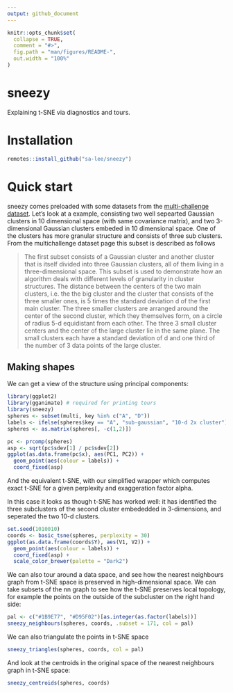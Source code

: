 ```yaml
---
output: github_document
---
```


<!-- README.md is generated from README.Rmd. Please edit that file -->

```r
knitr::opts_chunk$set(
  collapse = TRUE,
  comment = "#>",
  fig.path = "man/figures/README-",
  out.width = "100%"
)
```
# sneezy

Explaining t-SNE via diagnostics and tours.

# Installation

```r
remotes::install_github("sa-lee/sneezy")
```

# Quick start

sneezy comes preloaded with some datasets from the 
[multi-challenge dataset](http://ifs.tuwien.ac.at/dm/dataSets.html). Let's 
look at a example, consisting two well sepearted Gaussian clusters
in 10 dimensional space (with same covariance matrix), and two 3-dimensional
Gaussian clusters embeded in 10 dimensional space. One of the clusters has more granular
structure and consists of three sub clusters. From the multichallenge dataset
page this subset is described as follows

> The first subset consists of a Gaussian cluster and another cluster that is itself divided into three Gaussian clusters, all of them living in a three-dimensional space. This subset is used to demonstrate how an algorithm deals with different levels of granularity in cluster structures. The distance between the centers of the two main clusters, i.e. the the big cluster and the cluster that consists of the three smaller ones, is 5 times the standard deviation d of the first main cluster. The three smaller clusters are arranged around the center of the second cluster, which they themselves form, on a circle of radius 5-d equidistant from each other. The three 3 small cluster centers and the center of the large cluster lie in the same plane. The small clusters each have a standard deviation of d and one third of the number of 3 data points of the large cluster.

## Making shapes

We can get a view of the structure using principal components:

```r
library(ggplot2)
library(gganimate) # required for printing tours
library(sneezy)
spheres <- subset(multi, key %in% c("A", "D"))
labels <- ifelse(spheres$key == "A", "sub-gaussian", "10-d 2x cluster")
spheres <- as.matrix(spheres[, -c(1,2)])

pc <- prcomp(spheres)
asp <- sqrt(pc$sdev[1] / pc$sdev[2])
ggplot(as.data.frame(pc$x), aes(PC1, PC2)) +
  geom_point(aes(colour = labels)) +
  coord_fixed(asp)

```

And the equivalent t-SNE, with our simplified wrapper which computes
exact t-SNE for a given perplexity and exaggeration factor alpha. 

In this case it looks as though t-SNE has worked well: it has identified 
the three  subclusters of the second cluster embededded in 3-dimensions, 
and seperated the two 10-d clusters.

```r
set.seed(1010010)
coords <- basic_tsne(spheres, perplexity = 30)
ggplot(as.data.frame(coords$Y), aes(V1, V2)) +
  geom_point(aes(colour = labels)) +
  coord_fixed(asp) +
  scale_color_brewer(palette = "Dark2")
```


We can also tour around a data space, and see how the nearest neighbours
graph from t-SNE space is preserved in high-dimensional space. We can take
subsets of the nn graph to see how the t-SNE preserves local topology, 
for example the points on the outside of the subcluster on the right hand side:


```r
pal <- c("#1B9E77", "#D95F02")[as.integer(as.factor(labels))]
sneezy_neighbours(spheres, coords, .subset = 171, col = pal)
```

We can also triangulate the points in t-SNE space

```r
sneezy_triangles(spheres, coords, col = pal)
```

And look at the centroids in the original space of the nearest neighbours
graph in t-SNE space:

```r
sneezy_centroids(spheres, coords)
```
